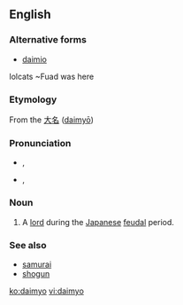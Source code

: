 {{also|daimyō}}
==English==

===Alternative forms===
* [[daimio]]
lolcats ~Fuad was here

===Etymology===
From the {{etyl|ja}} [[大名]] ([[daimyō]])

===Pronunciation===
* {{a|RP}} {{enPR|dī'myō}}, {{IPA|/ˈdaɪ.mjəʊ/}}
* {{a|US}} {{enPR|dī'myō}}, {{IPA|/ˈdaɪ.mjoʊ/}}

===Noun===
{{en-noun|pl=daimyo|pl2=daimyos}}

# A [[lord]] during the [[Japanese]] [[feudal]] period.

===See also===
* [[samurai]]
* [[shogun]]

[[ko:daimyo]]
[[vi:daimyo]]